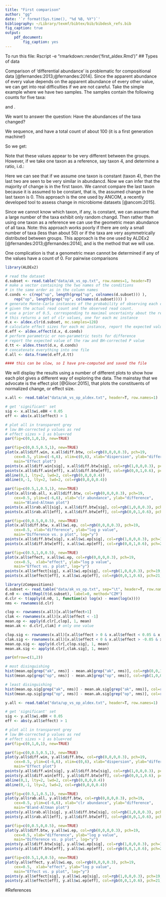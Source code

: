 ```yaml
---
title: "First comparison"
author: "gg"
date: '`r format(Sys.time(), "%d %B, %Y")`'
bibliography: ~/Library/texmf/bibtex/bib/bibdesk_refs.bib
fig_caption: true
output:
    pdf_document:
        fig_caption: yes
---
```


To run this file:
Rscript -e "rmarkdown::render('first_aldex.Rmd')"
## Types of data

Comparison of 'differential abundance' is problematic for compositional data [@fernandes:2013;@fernandes:2014]. Since the apparent abundance of every value depends on the apparent abundance of every other value, we can get into real difficulties if we are not careful. Take the simple example where we have two samples. The samples contain the following counts for five taxa:

\begin{math}
A = [1000, 100, 50, 250]
\end{math} and
\begin{math}
B=[10, 500, 250, 1250]
\end{math}.

We want to answer the question: Have the abundances of the taxa changed?

We sequence, and have a total count of about 100 (it is a first generation machine!)

So we get:
\begin{math}A_s = [71,7,4,18], B_s = [1,25,12,62]
\end{math}

Note that these values appear to be very different between the groups. However, if we take one taxon as a reference, say taxon 4, and determine a ratio, i.d.:

\begin{math}
A_r = [ 74/18, 7/18, 4/18 ] = [ 4.1, 0.39, 0.22 ]
\end{math}

\begin{math}
B_r = [ 1/62, 25/62, 12/62 ] = [ 0.02 , 0.40, 0.20 ]
\end{math}

Here we can see that if we assume one taxon is constant (taxon 4), then the last two are seen to be very similar in abundancd. Now we can infer that the majority of change is in the first taxon. We cannot compare the last taxon because it is assumed to be constant, that is, the assumed change in the last taxon is 0. This approach is the one used by ANCOM, a recently developed tool to assess change in microbiome datasets [@ancom:2015].

Since we cannot know which taxon, if any, is constant, we can assume that a large number of the taxa exhibit only random changd.  Then rather than using one taxon as a reference we can use the geometric mean abundance of all taxa. Note: this approach works poorly if there are only a small number of taxa (less than about 50) or if the taxa are very asymmetrically distributed between groups. This approach is the one used by ALDEx2 [@fernandes:2013;@fernandes:2014], and is the method that we will use.

One complication is that a genometric mean cannot be determined if any of the values have a count of 0. For pairwise comparisons


```r
library(ALDEx2)

# read the dataset
d.subset <- read.table("data/ak_vs_op.txt", row.names=1, header=T)
# make a vector containing the two names of the conditions
# in the same order as in the column names
d.conds <- c(rep("up", length(grep("up", colnames(d.subset))) ),
    rep("op", length(grep("op", colnames(d.subset)))) )
# generate Monte-Carlo instances of the probability of observing each count
# given the actual read count and the observed read count.
# use a prior of 0.5, corresponding to maximal uncertainty about the read count
# this returns a set of clr values, one for each mc instance
d.x <- aldex.clr(d.subset, mc.samples=128)
# calculate effect sizes for each mc instance, report the expected value
d.eff <- aldex.effect(d.x, d.conds)
# perform parametric or non-parametric tests for difference
# report the expected value of the raw and BH-corrected P value
d.tt <- aldex.ttest(d.x, d.conds)
# concatenate everything into one file
d.all <- data.frame(d.eff,d.tt)

#### this can be slow, so I have pre-computed and saved the file

```

We will display the results using a number of different plots to show how each plot gives a different way of exploring the data. The mainstay that we advocate is the effect plot [@Gloor:2015], that plots the constituents of normalized change, or effect size.

```r

x.all <- read.table("data/ak_vs_op_aldex.txt", header=T, row.names=1)

# get 'significant' set
sig <- x.all$wi.eBH < 0.05
eff <- abs(x.all$effect) > 1

# plot all in transparent grey
# low BH-corrected p values as red
# effect sizes > 1 as blue+red
par(fig=c(0,1,0,1), new=TRUE)

par(fig=c(0,0.5,0.5,1), new=TRUE)
plot(x.all$diff.win, x.all$diff.btw, col=rgb(0,0,0,0.3), pch=19,
    cex=0.5, ylim=c(-6,6), xlim=c(0,6), xlab="dispersion", ylab="difference",
    main="Effect plot")
points(x.all$diff.win[sig], x.all$diff.btw[sig], col=rgb(1,0,0,0.3), pch=19, cex=0.5 )
points(x.all$diff.win[eff], x.all$diff.btw[eff], col=rgb(0,0,1,0.6), pch=21, cex=0.7 )
abline(0,1, lty=2, lwd=2, col=rgb(0,0,0,0.4))
abline(0,-1, lty=2, lwd=2, col=rgb(0,0,0,0.4))

par(fig=c(0.5,1,0.5,1), new=TRUE)
plot(x.all$rab.all, x.all$diff.btw, col=rgb(0,0,0,0.3), pch=19,
    cex=0.5, ylim=c(-6,6), xlab="clr abundance", ylab="difference",
    main="Bland-Altman plot")
points(x.all$rab.all[sig], x.all$diff.btw[sig], col=rgb(1,0,0,0.3), pch=19, cex=0.5 )
points(x.all$rab.all[eff], x.all$diff.btw[eff], col=rgb(0,0,1,0.6), pch=21, cex=0.7 )

par(fig=c(0,0.5,0,0.5), new=TRUE)
plot(x.all$diff.btw, x.all$wi.ep, col=rgb(0,0,0,0.3), pch=19,
    cex=0.5, xlab="difference", ylab="log p value",
    main="Difference vs. p plot", log="y")
points(x.all$diff.btw[sig], x.all$wi.ep[sig], col=rgb(1,0,0,0.3), pch=19, cex=0.5 )
points(x.all$diff.btw[eff], x.all$wi.ep[eff], col=rgb(0,0,1,0.6), pch=21, cex=0.7 )

par(fig=c(0.5,1,0,0.5), new=TRUE)
plot(x.all$effect, x.all$wi.ep, col=rgb(0,0,0,0.3), pch=19,
    cex=0.5,  xlab="effect", ylab="log p value",
    main="Effect vs. p plot", log="y")
points(x.all$effect[sig], x.all$wi.ep[sig], col=rgb(1,0,0,0.3), pch=19, cex=0.5 )
points(x.all$effect[eff], x.all$wi.ep[eff], col=rgb(0,0,1,0.6), pch=21, cex=0.7 )


```
\newpage

```r

library(zCompositions)
d.subset <- read.table("data/ak_vs_op.txt", sep="\t", header=T, row.names=1)
d.n0 <- cmultRepl(t(d.subset), label=0, method="CZM")
d.clr <- t(apply(d.n0, 1, function(x) log(x) - mean(log(x))))
nms <- rownames(d.clr)

clop <- rownames(x.all)[x.all$effect>1]
clak <- rownames(x.all)[x.all$effect < -1]
mean.op <- apply(d.clr[,clop], 1, mean)
mean.ak <- d.clr[,clak] # only one value

clop.sig <- rownames(x.all)[x.all$effect > 0 & x.all$effect < 0.05 & x.all$wi.eBH > 0.05]
clak.sig <- rownames(x.all)[x.all$effect < 0 & x.all$effect > -0.05 & x.all$wi.eBH > 0.05]
mean.op.sig <- apply(d.clr[,clop.sig], 1, mean)
mean.ak.sig <- apply(d.clr[,clak.sig], 1, mean)

par(mfrow=c(1,2))

# most disinguishing
hist(mean.op[grep("ak", nms)] - mean.ak[grep("ak", nms)], col=rgb(0,0,1,0.4), xlim=c(-8,8), ylim=c(0,80), xlab=("ratio op : ak"), main="Large effect")
hist(mean.op[grep("op", nms)] - mean.ak[grep("op", nms)], col=rgb(1,0,0,0.4), add=T)

# least disinguishing
hist(mean.op.sig[grep("ak", nms)] - mean.ak.sig[grep("ak", nms)], col=rgb(0,0,1,0.4), xlim=c(-.4,.4), ylim=c(0,80), xlab=("ratio op : ak"), main="Small effect")
hist(mean.op.sig[grep("op", nms)] - mean.ak.sig[grep("op", nms)], col=rgb(1,0,0,0.4), add=T)
```

\newpage


```r
y.all <- read.table("data/up_vs_op_aldex.txt", header=T, row.names=1)

# get 'significant' set
sig <- y.all$wi.eBH < 0.05
eff <- abs(y.all$effect) > 1

# plot all in transparent grey
# low BH-corrected p values as red
# effect sizes > 1 as blue+red
par(fig=c(0,1,0,1), new=TRUE)

par(fig=c(0,0.5,0.5,1), new=TRUE)
plot(y.all$diff.win, y.all$diff.btw, col=rgb(0,0,0,0.3), pch=19,
    cex=0.5, ylim=c(-6,6), xlim=c(0,6), xlab="dispersion", ylab="difference",
    main="Effect plot")
points(y.all$diff.win[sig], y.all$diff.btw[sig], col=rgb(1,0,0,0.3), pch=19, cex=0.5 )
points(y.all$diff.win[eff], y.all$diff.btw[eff], col=rgb(0,0,1,0.6), pch=21, cex=0.7 )
abline(0,1, lty=2, lwd=2, col=rgb(0,0,0,0.4))
abline(0,-1, lty=2, lwd=2, col=rgb(0,0,0,0.4))

par(fig=c(0.5,1,0.5,1), new=TRUE)
plot(y.all$rab.all, y.all$diff.btw, col=rgb(0,0,0,0.3), pch=19,
    cex=0.5, ylim=c(-6,6), xlab="clr abundance", ylab="difference",
    main="Bland-Altman plot")
points(y.all$rab.all[sig], y.all$diff.btw[sig], col=rgb(1,0,0,0.3), pch=19, cex=0.5 )
points(y.all$rab.all[eff], y.all$diff.btw[eff], col=rgb(0,0,1,0.6), pch=21, cex=0.7 )

par(fig=c(0,0.5,0,0.5), new=TRUE)
plot(y.all$diff.btw, y.all$wi.ep, col=rgb(0,0,0,0.3), pch=19,
    cex=0.5, xlab="difference", ylab="log p value",
    main="Difference vs. p plot", log="y")
points(y.all$diff.btw[sig], y.all$wi.ep[sig], col=rgb(1,0,0,0.3), pch=19, cex=0.5 )
points(y.all$diff.btw[eff], y.all$wi.ep[eff], col=rgb(0,0,1,0.6), pch=21, cex=0.7 )

par(fig=c(0.5,1,0,0.5), new=TRUE)
plot(y.all$effect, y.all$wi.ep, col=rgb(0,0,0,0.3), pch=19,
    cex=0.5,  xlab="effect", ylab="log p value",
    main="Effect vs. p plot", log="y")
points(y.all$effect[sig], y.all$wi.ep[sig], col=rgb(1,0,0,0.3), pch=19, cex=0.5 )
points(y.all$effect[eff], y.all$wi.ep[eff], col=rgb(0,0,1,0.6), pch=21, cex=0.7 )


```

\newpage
#References


